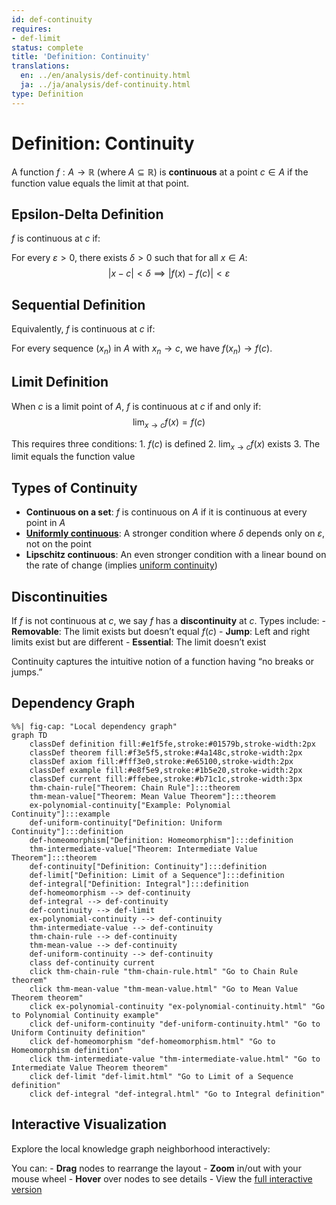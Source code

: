 ```yaml
---
id: def-continuity
requires:
- def-limit
status: complete
title: 'Definition: Continuity'
translations:
  en: ../en/analysis/def-continuity.html
  ja: ../ja/analysis/def-continuity.html
type: Definition
---
```


# Definition: Continuity {#def-continuity}

A function $f: A \to \mathbb{R}$ (where $A \subseteq \mathbb{R}$) is **continuous** at a point $c \in A$ if the function value equals the limit at that point.

## Epsilon-Delta Definition

$f$ is continuous at $c$ if:

For every $\varepsilon > 0$, there exists $\delta > 0$ such that for all $x \in A$:
$$|x - c| < \delta \implies |f(x) - f(c)| < \varepsilon$$

## Sequential Definition

Equivalently, $f$ is continuous at $c$ if:

For every sequence $(x_n)$ in $A$ with $x_n \to c$, we have $f(x_n) \to f(c)$.

## Limit Definition

When $c$ is a limit point of $A$, $f$ is continuous at $c$ if and only if:
$$\lim_{x \to c} f(x) = f(c)$$

This requires three conditions:
1. $f(c)$ is defined
2. $\lim_{x \to c} f(x)$ exists
3. The limit equals the function value

## Types of Continuity

- **Continuous on a set**: $f$ is continuous on $A$ if it is continuous at every point in $A$
- **[Uniformly continuous](def-uniform-continuity.qmd)**: A stronger condition where $\delta$ depends only on $\varepsilon$, not on the point
- **Lipschitz continuous**: An even stronger condition with a linear bound on the rate of change (implies [uniform continuity](def-uniform-continuity.qmd))

## Discontinuities

If $f$ is not continuous at $c$, we say $f$ has a **discontinuity** at $c$. Types include:
- **Removable**: The limit exists but doesn't equal $f(c)$
- **Jump**: Left and right limits exist but are different
- **Essential**: The limit doesn't exist

Continuity captures the intuitive notion of a function having "no breaks or jumps."

## Dependency Graph

```mermaid
%%| fig-cap: "Local dependency graph"
graph TD
    classDef definition fill:#e1f5fe,stroke:#01579b,stroke-width:2px
    classDef theorem fill:#f3e5f5,stroke:#4a148c,stroke-width:2px
    classDef axiom fill:#fff3e0,stroke:#e65100,stroke-width:2px
    classDef example fill:#e8f5e9,stroke:#1b5e20,stroke-width:2px
    classDef current fill:#ffebee,stroke:#b71c1c,stroke-width:3px
    thm-chain-rule["Theorem: Chain Rule"]:::theorem
    thm-mean-value["Theorem: Mean Value Theorem"]:::theorem
    ex-polynomial-continuity["Example: Polynomial Continuity"]:::example
    def-uniform-continuity["Definition: Uniform Continuity"]:::definition
    def-homeomorphism["Definition: Homeomorphism"]:::definition
    thm-intermediate-value["Theorem: Intermediate Value Theorem"]:::theorem
    def-continuity["Definition: Continuity"]:::definition
    def-limit["Definition: Limit of a Sequence"]:::definition
    def-integral["Definition: Integral"]:::definition
    def-homeomorphism --> def-continuity
    def-integral --> def-continuity
    def-continuity --> def-limit
    ex-polynomial-continuity --> def-continuity
    thm-intermediate-value --> def-continuity
    thm-chain-rule --> def-continuity
    thm-mean-value --> def-continuity
    def-uniform-continuity --> def-continuity
    class def-continuity current
    click thm-chain-rule "thm-chain-rule.html" "Go to Chain Rule theorem"
    click thm-mean-value "thm-mean-value.html" "Go to Mean Value Theorem theorem"
    click ex-polynomial-continuity "ex-polynomial-continuity.html" "Go to Polynomial Continuity example"
    click def-uniform-continuity "def-uniform-continuity.html" "Go to Uniform Continuity definition"
    click def-homeomorphism "def-homeomorphism.html" "Go to Homeomorphism definition"
    click thm-intermediate-value "thm-intermediate-value.html" "Go to Intermediate Value Theorem theorem"
    click def-limit "def-limit.html" "Go to Limit of a Sequence definition"
    click def-integral "def-integral.html" "Go to Integral definition"
```

## Interactive Visualization

Explore the local knowledge graph neighborhood interactively:

::: {.graph-viz data-id="def-continuity" data-width="700" data-height="500"}
:::

You can:
- **Drag** nodes to rearrange the layout
- **Zoom** in/out with your mouse wheel
- **Hover** over nodes to see details
- View the [full interactive version](../../output/interactive/def-continuity.html){target="_blank"}

